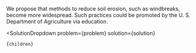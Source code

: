 

We propose that methods to reduce soil erosion, such as windbreaks, become more widespread. Such practices could be promoted by the U. S. Department of Agriculture via education.

  <SolutionDropdown 
    problem={problem} 
    solution={solution}
  >
    {children}
  </SolutionDropdown>